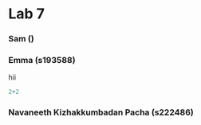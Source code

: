 # Lab 7

### Sam ()

### Emma (s193588)

hii

```r
2+2
```

### Navaneeth Kizhakkumbadan Pacha (s222486)
